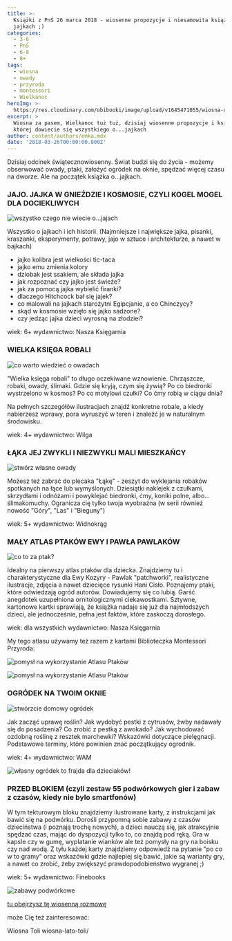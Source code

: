 ```yaml
---
title: >-
  Książki z PnŚ 26 marca 2018 - wiosenne propozycje i niesamowita książka o
  jajkach ;)
categories:
  - 3-6
  - PnŚ
  - 6-8
  - 8+
tags:
  - wiosna
  - owady
  - przyroda
  - montessori
  - Wielkanoc
heroImg: >-
  https://res.cloudinary.com/obibooki/image/upload/v1645471055/wiosna-okladki_uwdsa2.jpg
excerpt: >
  Wiosna za pasem, Wielkanoc tuż tuż, dzisiaj wiosenne propozycje i książka, z
  której dowiecie się wszystkiego o...jajkach
author: content/authors/emka.mdx
date: '2018-03-26T00:00:00.000Z'
---
```


Dzisiaj odcinek świątecznowiosenny. Świat budzi się do życia - możemy obserwować owady, ptaki, założyć ogródek na oknie, spędzać więcej czasu na dworze. Ale na początek książka o...jajkach.

### JAJO. JAJKA W GNIEŹDZIE I KOSMOSIE, CZYLI KOGEL MOGEL DLA DOCIEKLIWYCH

![wszystko czego nie wiecie o...jajach](jajo-okladka.jpeg "")

Wszystko o jajkach i ich historii. (Najmniejsze i największe jajka, pisanki, kraszanki, eksperymenty, potrawy, jajo w sztuce i architekturze, a nawet w bajkach)

*   jajko kolibra jest wielkości tic-taca
*   jajko emu zmienia kolory
*   dziobak jest ssakiem, ale składa jajka
*   jak rozpoznać czy jajko jest świeże?
*   jak za pomocą jajka wybielić firanki?
*   dlaczego Hitchcock bał się jajek?
*   co malowali na jajkach starożytni Egipcjanie, a co Chinczycy?
*   skąd w kosmosie wzięło się jajko sadzone?
*   czy jedząc jajka dzieci wyrosną na złodziei?

wiek: 6+
wydawnictwo: Nasza Księgarnia

<BuyBox bboid="28001581"/>

### WIELKA KSIĘGA ROBALI

![co warto wiedzieć o owadach](wielka-ksiega-robali-okladka.jpeg "")

"Wielka księga robali" to długo oczekiwane wznowienie.
Chrząszcze, robaki, owady, ślimaki.
Gdzie się kryją, czym się żywią?
Po co biedronki wystrzelono w kosmos?
Po co motylowi czułki?
Co ćmy robią w ciągu dnia?

Na pełnych szczegółów ilustracjach znajdź konkretne robale, a kiedy nabierzesz wprawy, pora wyruszyć w teren i znaleźć je w naturalnym środowisku.

wiek: 4+
wydawnictwo: Wilga

<BuyBox bboid="19191353"/>

### ŁĄKA JEJ ZWYKLI I NIEZWYKLI MALI MIESZKAŃCY

![stwórz własne owady](laka-okladka.jpeg "")

Możesz też zabrać do plecaka "Łąkę" - zeszyt do wyklejania robaków spotkanych na łące lub wymyślonych. Dziesiątki naklejek z czułkami, skrzydłami i odnóżami i powyklejać biedronki, ćmy, koniki polne, albo... ślimakomuchy. Ogranicza cię tylko twoja wyobraźna (w serii również nowość "Góry", "Las" i "Bieguny")

wiek: 5+
wydawnictwo: Widnokrąg

<BuyBox bboid="9155069"/>

### MAŁY ATLAS PTAKÓW EWY I PAWŁA PAWLAKÓW

![co to za ptak?](atlas-ptakow-okladka.jpeg "")

Idealny na pierwszy atlas ptaków dla dziecka. Znajdziemy tu i charakterystyczne dla Ewy Kozyry - Pawlak "patchworki", realistyczne ilustracje, zdjęcia a nawet dziecięce rysunki Hani Cisło.
Poznajemy ptaki, które odwiedzają ogród autorów. Dowiadujemy się co lubią.
Garść anegdotek uzupełniona ornitologicznymi ciekawostkami.
Sztywne, kartonowe kartki sprawiają, że książka nadaje się już dla najmłodszych dzieci, ale jednocześnie, pełna jest faktów, które zaskoczą dorosłego.

wiek: dla wszystkich
wydawnictwo: Nasza Księgarnia

<BuyBox bboid="21395215"/>

My tego atlasu używamy też razem z kartami Biblioteczka Montessori Przyroda:

![pomysł na wykorzystanie Atlasu Ptaków](ptaki-monte-okladka.jpeg "")

![pomysł na wykorzystanie Atlasu Ptaków](sikorka-ptaki-monte.jpeg "")

### OGRÓDEK NA TWOIM OKNIE

![stwórzcie domowy ogródek](parapet.jpeg "")

Jak zacząć uprawę roślin?
Jak wydobyć pestki z cytrusów, żwby nadawały się do posadzenia?
Co zrobić z pestką z awokado?
Jak wychodować ozdobną roślinę z resztek marchewki?
Wskazówki dotyczące pielęgnacji. Podstawowe terminy, które powinien znać początkujący ogrodnik.

wiek: 4+
wydawnictwo: WAM

<BuyBox bboid="30327615"/>

![własny ogródek to frajda dla dzieciaków!](podlewanie.jpeg "")

### PRZED BLOKIEM (czyli zestaw 55 podwórkowych gier i zabaw z czasów, kiedy nie bylo smartfonów)

<YouTube url="https://www.youtube.com/embed/klM5wbTznpU"/>

W tym tekturowym bloku znajdziemy ilustrowane karty, z instrukcjami jak bawić się na podwórku.
Dorośli przypomną sobie zabawy z czasów dzieciństwa (i poznają trochę nowych), a dzieci nauczą się, jak atrakcyjnie spędzać czas, mając do dyspozycji tylko to, co znajdą pod ręką.
Gra w kapsle czy w gumę, wyplatanie wianków ale też pomysły na gry na boisku czy nad wodą. Z tyłu każdej karty znajdziemy odpowiedź na pytanie "po co w to gramy" oraz wskazówki gdzie najlepiej się bawić, jakie są warianty gry, a nawet co zrobić, żeby zwiększyć prawdopodobieństwo wygranej ;)

wiek: 5+
wydawnictwo: Finebooks

<BuyBox bboid="24808031"/>

![zabawy podwórkowe](przed-blokiem-okladka.jpeg "")

[tu obejrzysz tę wiosenną rozmowę](https://pytanienasniadanie.tvp.pl/36537850/najciekawsze-wiosenne-ksiazki-dla-dzieci)

może Cię też zainteresować:

Wiosna Toli wiosna-lato-toli/

